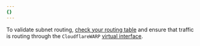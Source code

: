 ```yaml
---
{}
---
```


To validate subnet routing, [check your routing table](/cloudflare-one/connections/connect-devices/warp/configure-warp/route-traffic/warp-architecture/#routing-table) and ensure that traffic is routing through the `CloudflareWARP` [virtual interface](/cloudflare-one/connections/connect-devices/warp/configure-warp/route-traffic/warp-architecture/#virtual-interface).
